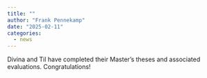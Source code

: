 ```yaml
---
title: ""
author: "Frank Pennekamp"
date: "2025-02-11"
categories:
  - news
---
```


Divina and Til have completed their Master's theses and associated evaluations. Congratulations! 